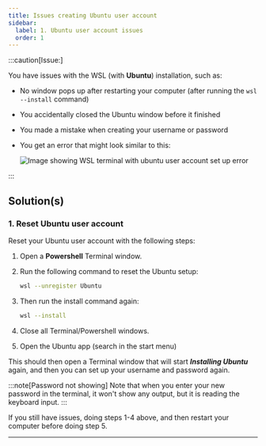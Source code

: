 ```yaml
---
title: Issues creating Ubuntu user account
sidebar:
  label: 1. Ubuntu user account issues
  order: 1
---
```



:::caution[Issue:]

You have issues with the WSL (with **Ubuntu**) installation, such as:

- No window pops up after restarting your computer (after running the `wsl --install` command)
- You accidentally closed the Ubuntu window before it finished
- You made a mistake when creating your username or password
- You get an error that might look similar to this:

    ![Image showing WSL terminal with ubuntu user account set up error](/images/troubleshoot/windows-wsl/unbuntu-wsl-reinstall-issue.png)

:::

## Solution(s)

### 1. Reset Ubuntu user account

Reset your Ubuntu user account with the following steps:

<Steps>

1. Open a **Powershell** Terminal window.
2. Run the following command to reset the Ubuntu setup:

    ```bash
    wsl --unregister Ubuntu
    ```

3. Then run the install command again:

    ```bash
    wsl --install
    ```

4. Close all Terminal/Powershell windows.
5. Open the Ubuntu app (search in the start menu)

</Steps>

This should then open a Terminal window that will start ***Installing Ubuntu*** again, and then you can set up your username and password again.

:::note[Password not showing]
Note that when you enter your new password in the terminal, it won't show any output, but it is reading the keyboard input.
:::

If you still have issues, doing steps 1-4 above, and then restart your computer before doing step 5.

---
